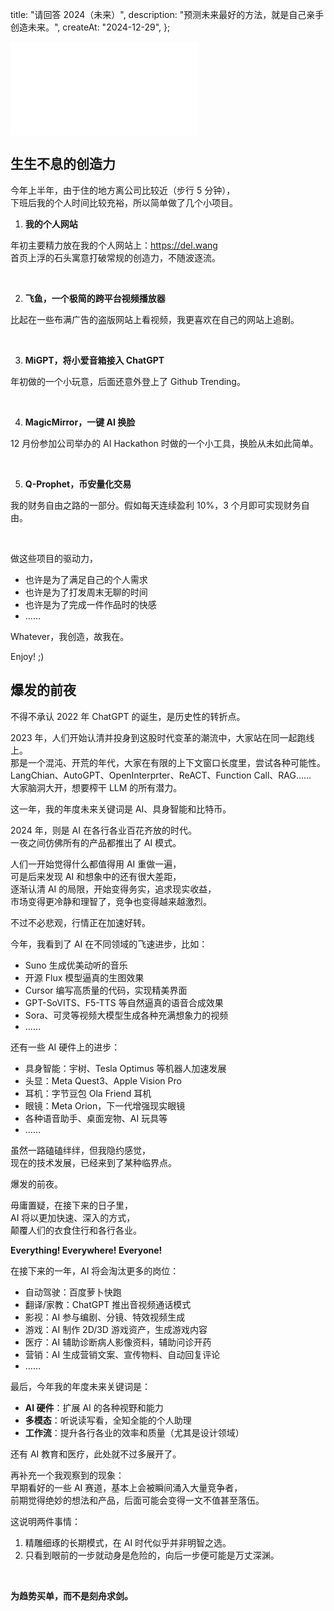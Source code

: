   title: "请回答 2024（未来）",
  description: "预测未来最好的方法，就是自己亲手创造未来。",
  createAt: "2024-12-29",
};

<iframe
  src="//player.bilibili.com/player.html?isOutside=true&aid=113735733740621&bvid=BV1Kt68YBEBP&cid=27593803939&p=1&autoplay=0"
  scrolling="no"
  border="0"
  frameborder="no"
  framespacing="0"
  allowfullscreen="true"
  style={{
    width: "100%",
    aspectRatio: 16 / 9,
  }}
></iframe>

## 生生不息的创造力

今年上半年，由于住的地方离公司比较近（步行 5 分钟），\
下班后我的个人时间比较充裕，所以简单做了几个小项目。

1. **我的个人网站**

年初主要精力放在我的个人网站上：https://del.wang \
首页上浮的石头寓意打破常规的创造力，不随波逐流。


<BaseImage src={del.src} />

<br />

2. **飞鱼，一个极简的跨平台视频播放器**

比起在一些布满广告的盗版网站上看视频，我更喜欢在自己的网站上追剧。


<BaseImage src={feiyu.src} />

<br />

3. **MiGPT，将小爱音箱接入 ChatGPT**

年初做的一个小玩意，后面还意外登上了 Github Trending。


<BaseImage src={migpt.src} />

<br />

4. **MagicMirror，一键 AI 换脸**

12 月份参加公司举办的 AI Hackathon 时做的一个小工具，换脸从未如此简单。


<BaseImage src={magic.src} />

<br />

5. **Q-Prophet，币安量化交易**

我的财务自由之路的一部分。假如每天连续盈利 10%，3 个月即可实现财务自由。


<BaseImage src={crypto.src} />

<br />

做这些项目的驱动力，

- 也许是为了满足自己的个人需求
- 也许是为了打发周末无聊的时间
- 也许是为了完成一件作品时的快感
- ……

Whatever，我创造，故我在。

Enjoy! ;)

## 爆发的前夜

不得不承认 2022 年 ChatGPT 的诞生，是历史性的转折点。

2023 年，人们开始认清并投身到这股时代变革的潮流中，大家站在同一起跑线上。\
那是一个混沌、开荒的年代，大家在有限的上下文窗口长度里，尝试各种可能性。\
LangChian、AutoGPT、OpenInterprter、ReACT、Function Call、RAG……\
大家脑洞大开，想要榨干 LLM 的所有潜力。

这一年，我的年度未来关键词是 AI、具身智能和比特币。

2024 年，则是 AI 在各行各业百花齐放的时代。\
一夜之间仿佛所有的产品都推出了 AI 模式。

人们一开始觉得什么都值得用 AI 重做一遍，\
可是后来发现 AI 和想象中的还有很大差距，\
逐渐认清 AI 的局限，开始变得务实，追求现实收益，\
市场变得更冷静和理智了，竞争也变得越来越激烈。

不过不必悲观，行情正在加速好转。

今年，我看到了 AI 在不同领域的飞速进步，比如：

- Suno 生成优美动听的音乐
- 开源 Flux 模型逼真的生图效果
- Cursor 编写高质量的代码，实现精美界面
- GPT-SoVITS、F5-TTS 等自然逼真的语音合成效果
- Sora、可灵等视频大模型生成各种充满想象力的视频
- ……

还有一些 AI 硬件上的进步：

- 具身智能：宇树、Tesla Optimus 等机器人加速发展
- 头显：Meta Quest3、Apple Vision Pro
- 耳机：字节豆包 Ola Friend 耳机
- 眼镜：Meta Orion，下一代增强现实眼镜
- 各种语音助手、桌面宠物、AI 玩具等
- ……

虽然一路磕磕绊绊，但我隐约感觉，\
现在的技术发展，已经来到了某种临界点。

爆发的前夜。

毋庸置疑，在接下来的日子里，\
AI 将以更加快速、深入的方式，\
颠覆人们的衣食住行和各行各业。

**Everything! Everywhere! Everyone!**

在接下来的一年，AI 将会淘汰更多的岗位：

- 自动驾驶：百度萝卜快跑
- 翻译/家教：ChatGPT 推出音视频通话模式
- 影视：AI 参与编剧、分镜、特效视频生成
- 游戏：AI 制作 2D/3D 游戏资产，生成游戏内容
- 医疗：AI 辅助诊断病人影像资料，辅助问诊开药
- 营销：AI 生成营销文案、宣传物料、自动回复评论
- ……

最后，今年我的年度未来关键词是：

- **AI 硬件**：扩展 AI 的各种视野和能力
- **多模态**：听说读写看，全知全能的个人助理
- **工作流**：提升各行各业的效率和质量（尤其是设计领域）

还有 AI 教育和医疗，此处就不过多展开了。

再补充一个我观察到的现象：\
早期看好的一些 AI 赛道，基本上会被瞬间涌入大量竞争者，\
前期觉得绝妙的想法和产品，后面可能会变得一文不值甚至落伍。

这说明两件事情：

1. 精雕细琢的长期模式，在 AI 时代似乎并非明智之选。
2. 只看到眼前的一步就动身是危险的，向后一步便可能是万丈深渊。

<br />

**为趋势买单，而不是刻舟求剑。**

<br />
